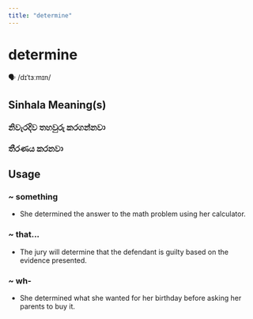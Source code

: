 ```yaml
---
title: "determine"
---
```


# determine

🗣️ /dɪˈtɜːmɪn/

## Sinhala Meaning(s)

### නිවැරදිව තහවුරු කරගන්නවා
### තීරණය කරනවා

## Usage

### ~ something

- She determined the answer to the math problem using her calculator.


### ~ that...

- The jury will determine that the defendant is guilty based on the evidence presented.


### ~ wh-

- She determined what she wanted for her birthday before asking her parents to buy it.

